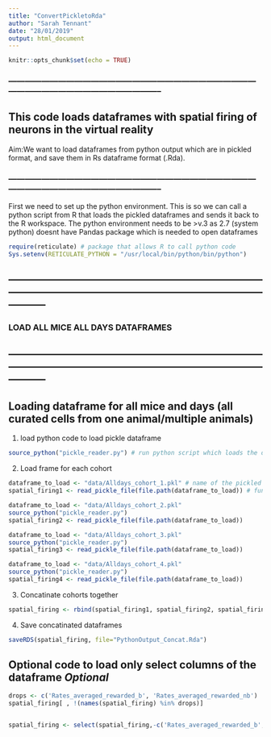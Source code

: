 ```yaml
---
title: "ConvertPickletoRda"
author: "Sarah Tennant"
date: "28/01/2019"
output: html_document
---
```


```r
knitr::opts_chunk$set(echo = TRUE)
```

### -------------------------------------------------------------------------------------------------------------------------------------------------- ###

## This code loads dataframes with spatial firing of neurons in the virtual reality

Aim:We want to load dataframes from python output which are in pickled format, and save them in Rs dataframe format (.Rda). 

### -------------------------------------------------------------------------------------------------------------------------------------------------- ###


First we need to set up the python environment. This is so we can call a python script from R that loads the pickled dataframes and sends it back to the R workspace. 
The python environment needs to be >v.3 as 2.7 (system python) doesnt have Pandas package which is needed to open dataframes

```r

require(reticulate) # package that allows R to call python code
Sys.setenv(RETICULATE_PYTHON = "/usr/local/bin/python/bin/python") 

```


## ----------------------------------------------------------------------------------------------------------------------------------------------------------- 

### LOAD ALL MICE ALL DAYS DATAFRAMES

## ----------------------------------------------------------------------------------------------------------------------------------------------------------- 

## Loading dataframe for all mice and days (all curated cells from one animal/multiple animals)

1. load python code to load pickle dataframe
```r
source_python("pickle_reader.py") # run python script which loads the dataframes - should be in working directory

```

2. Load frame for each cohort
```r
dataframe_to_load <- "data/Alldays_cohort_1.pkl" # name of the pickled dataframe want to load 
spatial_firing1 <- read_pickle_file(file.path(dataframe_to_load)) # function to call in the python code

dataframe_to_load <- "data/Alldays_cohort_2.pkl" 
source_python("pickle_reader.py") 
spatial_firing2 <- read_pickle_file(file.path(dataframe_to_load)) 

dataframe_to_load <- "data/Alldays_cohort_3.pkl"  
source_python("pickle_reader.py") 
spatial_firing3 <- read_pickle_file(file.path(dataframe_to_load)) 

dataframe_to_load <- "data/Alldays_cohort_4.pkl" 
source_python("pickle_reader.py") 
spatial_firing4 <- read_pickle_file(file.path(dataframe_to_load)) 

```

3. Concatinate cohorts together
```r
spatial_firing <- rbind(spatial_firing1, spatial_firing2, spatial_firing3, spatial_firing4)
```

4. Save concatinated dataframes
```r
saveRDS(spatial_firing, file="PythonOutput_Concat.Rda")

```


## Optional code to load only select columns of the dataframe _Optional_
```r
drops <- c('Rates_averaged_rewarded_b', 'Rates_averaged_rewarded_nb')
spatial_firing[ , !(names(spatial_firing) %in% drops)]


spatial_firing <- select(spatial_firing,-c('Rates_averaged_rewarded_b', 'Rates_averaged_rewarded_nb'))

```

